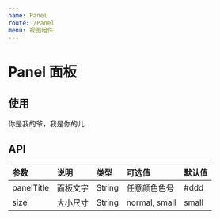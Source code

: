 ```yaml
---
name: Panel
route: /Panel
menu: 视图组件
---
```



# Panel 面板


## 使用
<Playground>
  <Panel panelTitle="基础用法">
    <div>你是我的爷，我是你的儿</div>
  </Panel>
</Playground>

## API
| 参数 | 说明 | 类型 | 可选值 | 默认值 |
| :--- | :--- | :---- | :--- | :---- |
| panelTitle | 面板文字 | String | 任意颜色色号 | #ddd
| size | 大小尺寸 | String  | normal, small |  small